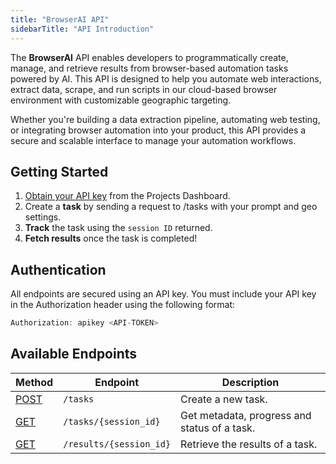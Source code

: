 ```yaml
---
title: "BrowserAI API"
sidebarTitle: "API Introduction"
---
```


The **BrowserAI** API enables developers to programmatically create, manage, and retrieve results from browser-based automation tasks powered by AI. This API is designed to help you automate web interactions, extract data, scrape, and run scripts in our cloud-based browser environment with customizable geographic targeting.

Whether you're building a data extraction pipeline, automating web testing, or integrating browser automation into your product, this API provides a secure and scalable interface to manage your automation workflows.

## Getting Started

1. [Obtain your API key](https://docs.browser.ai/api-reference/token) from the Projects Dashboard.
2. Create a **task** by sending a request to /tasks with your prompt and geo settings.
3. **Track** the task using the `session ID` returned.
4. **Fetch results** once the task is completed\!

## Authentication

All endpoints are secured using an API key. You must include your API key in the Authorization header using the following format:

```javascript
Authorization: apikey <API-TOKEN>
```

## Available Endpoints

| **Method**                                                      | **Endpoint**            | **Description**                              |
| --------------------------------------------------------------- | ----------------------- | -------------------------------------------- |
| [POST](https://docs.browser.ai/api-reference/create-a-new-task) | `/tasks`                | Create a new task.                           |
| [GET](https://docs.browser.ai/api-reference/get-task-metadata)  | `/tasks/{session_id}`   | Get metadata, progress and status of a task. |
| [GET](https://docs.browser.ai/api-reference/get-task-results)   | `/results/{session_id}` | Retrieve the results of a task.              |